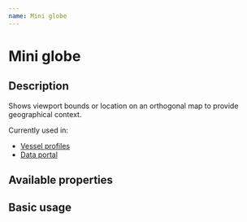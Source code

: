 ```yaml
---
name: Mini globe
---
```



# Mini globe

## Description

Shows viewport bounds or location on an orthogonal map to provide geographical context.

Currently used in:
- [Vessel profiles](https://github.com/GlobalFishingWatch/vessel-profiles/blob/b267dc5a94452228b71a18a77b0d597323abe0f0/src/profile/components/Info.js#L4)
- [Data portal](https://github.com/GlobalFishingWatch/data-portal/blob/64aa2982d2159fbcf13ef58d25ea0ae3e01e0af9/src/map/MapDashboard.jsx#L2)

## Available properties

<Props of={MiniGlobe} />

## Basic usage

<Playground>
  <MiniGlobe />
</Playground>
